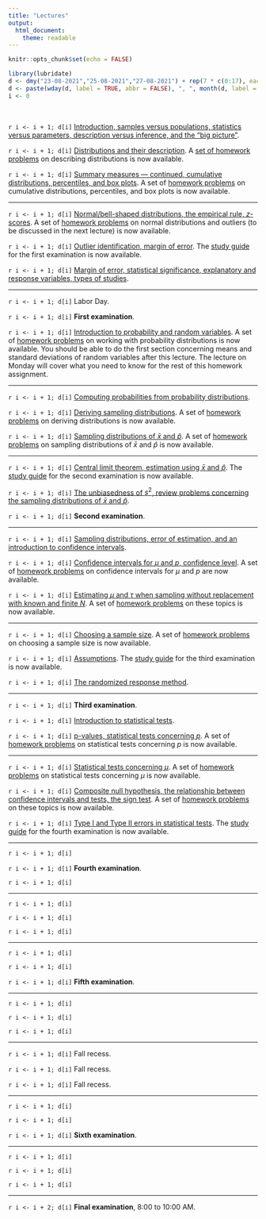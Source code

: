 ```yaml
---
title: "Lectures"
output: 
  html_document: 
    theme: readable
---
```


```r
knitr::opts_chunk$set(echo = FALSE)
```

```r
library(lubridate)
d <- dmy("23-08-2021","25-08-2021","27-08-2021") + rep(7 * c(0:17), each = 3)
d <- paste(wday(d, label = TRUE, abbr = FALSE), ", ", month(d, label = TRUE), " ", day(d), ".", sep = "")
i <- 0
```

&nbsp;

`r i <- i + 1; d[i]` [Introduction, samples versus populations, statistics versus parameters, description versus inference, and the "big picture"](lecture-08-23-2021.html).

`r i <- i + 1; d[i]` [Distributions and their description](lecture-08-25-2021.html). A [set of homework problems](homework-01.html) on describing distributions is now available.

`r i <- i + 1; d[i]` [Summary measures --- continued, cumulative distributions, percentiles, and box plots](lecture-08-27-2021.html). A set of [homework problems](homework-02.html) on cumulative distributions, percentiles, and box plots is now available.
 
***

`r i <- i + 1; d[i]` [Normal/bell-shaped distributions, the empirical rule, $z$-scores](lecture-08-30-2021.html). A set of [homework problems](homework-03.html) on normal distributions and outliers (to be discussed in the next lecture) is now available. 

`r i <- i + 1; d[i]` [Outlier identification, margin of error](lecture-09-01-2021.html). The [study guide](e1-studyguide.html) for the first examination is now available.

`r i <- i + 1; d[i]` [Margin of error, statistical significance, explanatory and response variables, types of studies](lecture-09-03-2021.html).
 
***

`r i <- i + 1; d[i]` Labor Day.

`r i <- i + 1; d[i]` **First examination**.

`r i <- i + 1; d[i]` [Introduction to probability and random variables](lecture-09-10-2021.html). A set of [homework problems](homework-04.html) on working with probability distributions is now available. You should be able to do the first section concerning means and standard deviations of random variables after this lecture. The lecture on Monday will cover what you need to know for the rest of this homework assignment. 
 
***

`r i <- i + 1; d[i]` [Computing probabilities from probability distributions](lecture-09-13-2021.html). 

`r i <- i + 1; d[i]` [Deriving sampling distributions](lecture-09-15-2021.html). A set of [homework problems](homework-05.html) on deriving distributions is now available.

`r i <- i + 1; d[i]` [Sampling distributions of $\bar{x}$ and $\hat{p}$](lecture-09-17-2021.html). A set of [homework problems](homework-06.html) on sampling distributions of $\bar{x}$ and $\hat{p}$ is now available.
 
***

`r i <- i + 1; d[i]` [Central limit theorem, estimation using $\bar{x}$ and $\hat{p}$](lecture-09-20-2021.html). The [study guide](e2-studyguide.html) for the second examination is now available.

`r i <- i + 1; d[i]` [The unbiasedness of $s^2$, review problems concerning the sampling distributions of $\bar{x}$ and $\hat{p}$](lecture-09-22-2021.html).

`r i <- i + 1; d[i]` **Second examination**.
 
***

`r i <- i + 1; d[i]` [Sampling distributions, error of estimation, and an introduction to confidence intervals](lecture-09-27-2021.html).

`r i <- i + 1; d[i]` [Confidence intervals for $\mu$ and $p$, confidence level](lecture-09-29-2021.html). A set of [homework problems](homework-07.html) on confidence intervals for $\mu$ and $p$ are now available.

`r i <- i + 1; d[i]` [Estimating $\mu$ and $\tau$ when sampling without replacement with known and finite $N$](lecture-10-01-2021.html). A set of [homework problems](homework-08.html) on these topics is now available. 
 
***

`r i <- i + 1; d[i]` [Choosing a sample size](lecture-10-04-2021.html). A set of [homework problems](homework-09.html) on choosing a sample size is now available.

`r i <- i + 1; d[i]` [Assumptions](lecture-10-06-2021.html). The [study guide](e3-studyguide.html) for the third examination is now available.

`r i <- i + 1; d[i]` [The randomized response method](lecture-10-08-2021.html). 
 
***

`r i <- i + 1; d[i]` **Third examination**.

`r i <- i + 1; d[i]` [Introduction to statistical tests](lecture-10-13-2021.html).

`r i <- i + 1; d[i]` [p-values, statistical tests concerning $p$](lecture-10-15-2021.html). A set of [homework problems](homework-10.html) on statistical tests concerning $p$ is now available.
 
***

`r i <- i + 1; d[i]` [Statistical tests concerning $\mu$](lecture-10-18-2021.html). A set of [homework problems](homework-11.html) on statistical tests concerning $\mu$ is now available.

`r i <- i + 1; d[i]` [Composite null hypothesis, the relationship between confidence intervals and tests, the sign test](lecture-10-20-2021.html). A set of [homework problems](homework-12.html) on these topics is now available.

`r i <- i + 1; d[i]` [Type I and Type II errors in statistical tests](lecture-10-22-2021.html). The [study guide](e4-studyguide.html) for the fourth examination is now available. 
 
***

`r i <- i + 1; d[i]` 

`r i <- i + 1; d[i]` **Fourth examination**.

`r i <- i + 1; d[i]` 
 
***

`r i <- i + 1; d[i]` 

`r i <- i + 1; d[i]` 

`r i <- i + 1; d[i]` 
 
***

`r i <- i + 1; d[i]` 

`r i <- i + 1; d[i]` 

`r i <- i + 1; d[i]` **Fifth examination**. 
 
***

`r i <- i + 1; d[i]` 

`r i <- i + 1; d[i]` 
 
`r i <- i + 1; d[i]` 
 
***

`r i <- i + 1; d[i]` Fall recess.

`r i <- i + 1; d[i]` Fall recess.

`r i <- i + 1; d[i]` Fall recess.
 
***

`r i <- i + 1; d[i]` 

`r i <- i + 1; d[i]` 

`r i <- i + 1; d[i]` **Sixth examination**.
 
***

`r i <- i + 1; d[i]` 

`r i <- i + 1; d[i]` 

`r i <- i + 1; d[i]` 
 
***

`r i <- i + 2; d[i]` **Final examination**, 8:00 to 10:00 AM.


